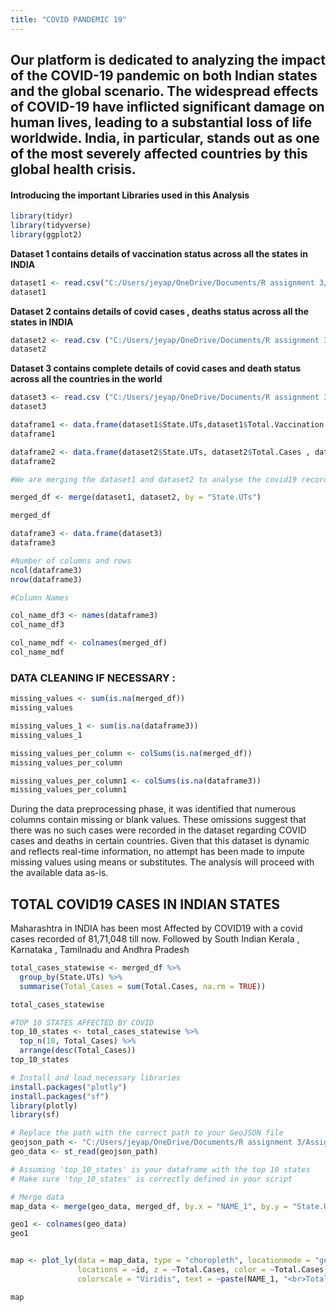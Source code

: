 ```yaml
---
title: "COVID PANDEMIC 19"
---
```


## **Our platform is dedicated to analyzing the impact of the COVID-19 pandemic on both Indian states and the global scenario. The widespread effects of COVID-19 have inflicted significant damage on human lives, leading to a substantial loss of life worldwide. India, in particular, stands out as one of the most severely affected countries by this global health crisis.** {style="<b> background-color:yellow"}

#### Introducing the important Libraries used in this Analysis

```r
library(tidyr)
library(tidyverse)
library(ggplot2)

```

**Dataset 1 contains details of vaccination status across all the states in INDIA**

```r
dataset1 <- read.csv("C:/Users/jeyap/OneDrive/Documents/R assignment 3/COVID-19 India Statewise Vaccine Data.csv")
dataset1
```

**Dataset 2 contains details of covid cases , deaths status across all the states in INDIA**

```r
dataset2 <- read.csv ("C:/Users/jeyap/OneDrive/Documents/R assignment 3/Latest Covid-19 India Status.csv",header = TRUE, stringsAsFactors = FALSE)
dataset2
```

**Dataset 3 contains complete details of covid cases and death status across all the countries in the world**

```r
dataset3 <- read.csv ("C:/Users/jeyap/OneDrive/Documents/R assignment 3/COVID-19 Global Statistics Dataset.csv",header = TRUE, stringsAsFactors = FALSE)
dataset3
```

```r
dataframe1 <- data.frame(dataset1$State.UTs,dataset1$Total.Vaccination.Doses, dataset1$Dose1,dataset1$Dose.2 , dataset1$Population)
dataframe1

```

```r

dataframe2 <- data.frame(dataset2$State.UTs, dataset2$Total.Cases , dataset2$Discharged , dataset2$Deaths , dataset2$Active.Ratio , dataset2$Discharge.Ratio , dataset2$Death.Ratio , dataset2$Population)
dataframe2
```

```r

#We are merging the dataset1 and dataset2 to analyse the covid19 records in Indian States

merged_df <- merge(dataset1, dataset2, by = "State.UTs")

merged_df
```

```r
dataframe3 <- data.frame(dataset3)
dataframe3
```

```r

#Number of columns and rows
ncol(dataframe3)
nrow(dataframe3)

#Column Names

col_name_df3 <- names(dataframe3)
col_name_df3

col_name_mdf <- colnames(merged_df)
col_name_mdf
```

### DATA CLEANING IF NECESSARY :

```r
missing_values <- sum(is.na(merged_df))
missing_values

missing_values_1 <- sum(is.na(dataframe3))
missing_values_1 

missing_values_per_column <- colSums(is.na(merged_df))
missing_values_per_column

missing_values_per_column1 <- colSums(is.na(dataframe3))
missing_values_per_column1


```

During the data preprocessing phase, it was identified that numerous columns contain missing or blank values. These omissions suggest that there was no such cases were recorded in the dataset regarding COVID cases and deaths in certain countries. Given that this dataset is dynamic and reflects real-time information, no attempt has been made to impute missing values using means or substitutes. The analysis will proceed with the available data as-is.

## **TOTAL COVID19 CASES IN INDIAN STATES**

Maharashtra in INDIA has been most Affected by COVID19 with a covid cases recorded of 81,71,048 till now. Followed by South Indian Kerala , Karnataka , Tamilnadu and Andhra Pradesh

```r
total_cases_statewise <- merged_df %>%
  group_by(State.UTs) %>%
  summarise(Total_Cases = sum(Total.Cases, na.rm = TRUE))

total_cases_statewise

#TOP 10 STATES AFFECTED BY COVID
top_10_states <- total_cases_statewise %>%
  top_n(10, Total_Cases) %>%
  arrange(desc(Total_Cases))
top_10_states
```

```r
# Install and load necessary libraries
install.packages("plotly")
install.packages("sf")
library(plotly)
library(sf)

# Replace the path with the correct path to your GeoJSON file
geojson_path <- "C:/Users/jeyap/OneDrive/Documents/R assignment 3/Assignment3/Assignment3_files/Indian_States.txt"
geo_data <- st_read(geojson_path)

# Assuming 'top_10_states' is your dataframe with the top 10 states
# Make sure 'top_10_states' is correctly defined in your script

# Merge data
map_data <- merge(geo_data, merged_df, by.x = "NAME_1", by.y = "State.UTs", all.x = TRUE)

geo1 <- colnames(geo_data)
geo1


map <- plot_ly(data = map_data, type = "choropleth", locationmode = "geojson-id",
               locations = ~id, z = ~Total.Cases, color = ~Total.Cases,
               colorscale = "Viridis", text = ~paste(NAME_1, "<br>Total Cases: ", Total.Cases), hoverinfo = "text") %>% layout(geo = list(scope = "asia", resolution = 50, projection = list(type = "mercator")))

map

```
